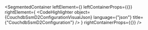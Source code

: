 
<SegmentedContainer
  leftElement={<CouchdbSsmD2ConfigurationDesc />}
  leftContainerProps={{}}
  rightElement={
    <CodeHighlighter
      object={CouchdbSsmD2ConfigurationVisualJson}
      language={"json"}
      title={"CouchdbSsmD2Configuration"}
    />
  }
  rightContainerProps={{}}
/>

<div
  class={"spacer"}
/>



<SsmCouchdbConfigIndex />
